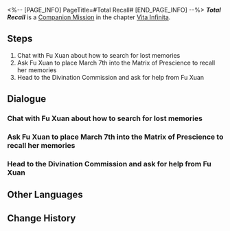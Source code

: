 <%-- [PAGE_INFO]
PageTitle=#Total Recall#
[END_PAGE_INFO] --%>
{{Stub|Dialogue.}}
{{Mission Infobox
|id            = 2020501
|title         = 
|image         = <!--Mission Total Recall.png-->
|type          = Companion
|event_name    = 
|chapter       = Vita Infinita (Companion Mission Chapter)
|requirements  = [[Trailblaze Mission]] ''[[Obsequies Performed, A Long Road Ahead]]'' completed
|summary       = Despite her thrilling adventure in the memory palace, March 7th was unable to recover her lost memories.<br />Nevertheless, the experience itself becomes a new memory for her.
|characters    = Fu Xuan; March 7th; Trailblazer
|startLocation = [[The Xianzhou Luofu]] - [[Exalting Sanctum]]
|world         = The Xianzhou Luofu
|area          = Exalting Sanctum
|prev          = 
|next          = 
|rewards       = Trailblaze EXP*450; Stellar Jade*100; Traveler's Guide*8; Lost Crystal*8; Oath of Steel*6; Credit*90,000
}}
'''''Total Recall''''' is a [[Companion Mission]] in the chapter [[Vita Infinita (Companion Mission Chapter)|Vita Infinita]].

==Steps==
# Chat with Fu Xuan about how to search for lost memories
# Ask Fu Xuan to place March 7th into the Matrix of Prescience to recall her memories
# Head to the Divination Commission and ask for help from Fu Xuan

<!--
==Gameplay Notes==

--><!--
==Trial Character==

-->
==Dialogue==
{{Stub Dialogue}}
{{Dialogue Start}}
:{{tx}}
{{Dialogue End}}

===Chat with Fu Xuan about how to search for lost memories===
{{Mission Description|type=companion|location=Divination Commission|update|Fu Xuan is not opposed to the request to use the Matrix of Prescience Ultima to deduce the past. Seems like this isn't her first time helping someone with something like this.<br />As long as enough data is provided to support its calculations, deducing the past is the same as predicting the future for the Matrix of Prescience.}}
{{Dialogue Start}}
:{{tx}}
{{Dialogue End}}

===Ask Fu Xuan to place March 7th into the Matrix of Prescience to recall her memories===
{{Mission Description|type=companion|location=Divination Commission|update|The preparations are complete. All that is left is for March 7th to connect with the Matrix of Prescience Ultima. Then, you will be able to use the Matrix of Prescience's outstanding calculation capacity to explore her past.<br />March 7th seems to be a little anxious, and you are rather worried, too. However, you are unable to go with her on this journey. You have to put your faith in Fu Xuan's skills...}}
{{Dialogue Start}}
:{{tx}}
{{Dialogue End}}

===Head to the Divination Commission and ask for help from Fu Xuan===
{{Mission Description|type=companion|location=Divination Commission|update|After witnessing the wonders of the Matrix of Prescience Ultima, March 7th couldn't get the idea of using it to re-discover her past out of her head. She decides to ask for the master diviner's help with fulfilling this wish of hers.}}
{{Dialogue Start}}
:{{tx}}
{{Dialogue End}}

==Other Languages==
{{Other Languages
|en   = Total Recall
|zhs  = 全面回忆
|zht  = 全面回憶
|ja   = 全て追憶
|ko   = 전반적 회상
|es   = Podemos recordarlo por usted
|fr   = Total Recall
|ru   = Вспомнить всё
|th   = หวนย้อนความทรงจำ
|vi   = Hồi Ức Toàn Diện
|de   = Lückenlose Erinnerung
|id   = Mengenang Penuh
|pt   = A Vingadora do Futuro
}}

==Change History==
{{Change History|1.3}}
